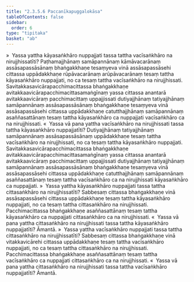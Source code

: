 ```yaml
---
title: "2.3.5.6 Paccanīkapuggalokāsa"
tableOfContents: false
sidebar:
  order: 6
type: "tipitaka"
basket: "ab"
---
```



<DynamicBreadcrumb />

<Division number="156">

<Paragraph number="664">
»  Yassa yattha kāyasaṅkhāro nuppajjati tassa tattha vacīsaṅkhāro na nirujjhissatīti?
</Paragraph>

<Paragraph number="665">
Paṭhamajjhānaṃ samāpannānaṃ kāmāvacarānaṃ assāsapassāsānaṃ bhaṅgakkhaṇe tesaṃyeva vinā assāsapassāsehi cittassa uppādakkhaṇe rūpāvacarānaṃ arūpāvacarānaṃ tesaṃ tattha kāyasaṅkhāro nuppajjati, no ca tesaṃ tattha vacīsaṅkhāro na nirujjhissati. Savitakkasavicārapacchimacittassa bhaṅgakkhaṇe avitakkaavicārapacchimacittasamaṅgīnaṃ yassa cittassa anantarā avitakkaavicāraṃ pacchimacittaṃ uppajjissati dutiyajjhānaṃ tatiyajjhānaṃ samāpannānaṃ assāsapassāsānaṃ bhaṅgakkhaṇe tesaṃyeva vinā assāsapassāsehi cittassa uppādakkhaṇe catutthajjhānaṃ samāpannānaṃ asaññasattānaṃ tesaṃ tattha kāyasaṅkhāro ca nuppajjati vacīsaṅkhāro ca na nirujjhissati.
</Paragraph>

<Paragraph number="666">
«  Yassa vā pana yattha vacīsaṅkhāro na nirujjhissati tassa tattha kāyasaṅkhāro nuppajjatīti?
</Paragraph>

<Paragraph number="667">
Dutiyajjhānaṃ tatiyajjhānaṃ samāpannānaṃ assāsapassāsānaṃ uppādakkhaṇe tesaṃ tattha vacīsaṅkhāro na nirujjhissati, no ca tesaṃ tattha kāyasaṅkhāro nuppajjati. Savitakkasavicārapacchimacittassa bhaṅgakkhaṇe avitakkaavicārapacchimacittasamaṅgīnaṃ yassa cittassa anantarā avitakkaavicāraṃ pacchimacittaṃ uppajjissati dutiyajjhānaṃ tatiyajjhānaṃ samāpannānaṃ assāsapassāsānaṃ bhaṅgakkhaṇe tesaṃyeva vinā assāsapassāsehi cittassa uppādakkhaṇe catutthajjhānaṃ samāpannānaṃ asaññasattānaṃ tesaṃ tattha vacīsaṅkhāro ca na nirujjhissati kāyasaṅkhāro ca nuppajjati.
</Paragraph>

<Paragraph number="668">
»  Yassa yattha kāyasaṅkhāro nuppajjati tassa tattha cittasaṅkhāro na nirujjhissatīti?
</Paragraph>

<Paragraph number="669">
Sabbesaṃ cittassa bhaṅgakkhaṇe vinā assāsapassāsehi cittassa uppādakkhaṇe tesaṃ tattha kāyasaṅkhāro nuppajjati, no ca tesaṃ tattha cittasaṅkhāro na nirujjhissati. Pacchimacittassa bhaṅgakkhaṇe asaññasattānaṃ tesaṃ tattha kāyasaṅkhāro ca nuppajjati cittasaṅkhāro ca na nirujjhissati.
</Paragraph>

<Paragraph number="670">
«  Yassa vā pana yattha cittasaṅkhāro na nirujjhissati tassa tattha kāyasaṅkhāro nuppajjatīti? Āmantā.
</Paragraph>

</Division>
<Division number="157">

<Paragraph number="671">
»  Yassa yattha vacīsaṅkhāro nuppajjati tassa tattha cittasaṅkhāro na nirujjhissatīti?
</Paragraph>

<Paragraph number="672">
Sabbesaṃ cittassa bhaṅgakkhaṇe vinā vitakkavicārehi cittassa uppādakkhaṇe tesaṃ tattha vacīsaṅkhāro nuppajjati, no ca tesaṃ tattha cittasaṅkhāro na nirujjhissati. Pacchimacittassa bhaṅgakkhaṇe asaññasattānaṃ tesaṃ tattha vacīsaṅkhāro ca nuppajjati cittasaṅkhāro ca na nirujjhissati.
</Paragraph>

<Paragraph number="673">
«  Yassa vā pana yattha cittasaṅkhāro na nirujjhissati tassa tattha vacīsaṅkhāro nuppajjatīti? Āmantā.
</Paragraph>
</Division>